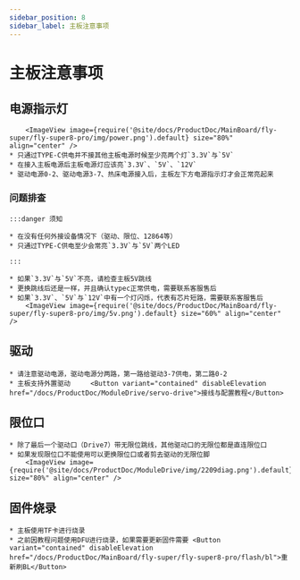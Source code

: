 ```yaml
---
sidebar_position: 8
sidebar_label: 主板注意事项
---
```






# 主板注意事项

## 电源指示灯

        <ImageView image={require('@site/docs/ProductDoc/MainBoard/fly-super/fly-super8-pro/img/power.png').default} size="80%" align="center" />
    * 只通过TYPE-C供电并不接其他主板电源时候至少亮两个灯`3.3V`与`5V`
    * 在接入主板电源后主板电源灯应该亮`3.3V`、`5V`、`12V`
    * 驱动电源0-2、驱动电源3-7、热床电源接入后，主板左下方电源指示灯才会正常亮起来

### 问题排查


    :::danger 须知

    * 在没有任何外接设备情况下（驱动、限位、12864等）
    * 只通过TYPE-C供电至少会常亮`3.3V`与`5V`两个LED

    :::

    * 如果`3.3V`与`5V`不亮，请检查主板5V跳线
    * 更换跳线后还是一样，并且确认typec正常供电，需要联系客服售后
    * 如果`3.3V`、`5V`与`12V`中有一个灯闪烁，代表有芯片短路，需要联系客服售后
        <ImageView image={require('@site/docs/ProductDoc/MainBoard/fly-super/fly-super8-pro/img/5v.png').default} size="60%" align="center" />

## 驱动

    * 请注意驱动电源，驱动电源分两路，第一路给驱动3-7供电，第二路0-2
    * 主板支持外置驱动     <Button variant="contained" disableElevation href="/docs/ProductDoc/ModuleDrive/servo-drive">接线与配置教程</Button>

## 限位口

    * 除了最后一个驱动口（Drive7）带无限位跳线，其他驱动口的无限位都是直连限位口
    * 如果发现限位口不能使用可以更换限位口或者剪去驱动的无限位脚
        <ImageView image={require('@site/docs/ProductDoc/ModuleDrive/img/2209diag.png').default} size="80%" align="center" />




## 固件烧录

    * 主板使用TF卡进行烧录
    * 之前因教程问题使用DFU进行烧录，如果需要更新固件需要 <Button variant="contained" disableElevation href="/docs/ProductDoc/MainBoard/fly-super/fly-super8-pro/flash/bl">重新刷BL</Button>
